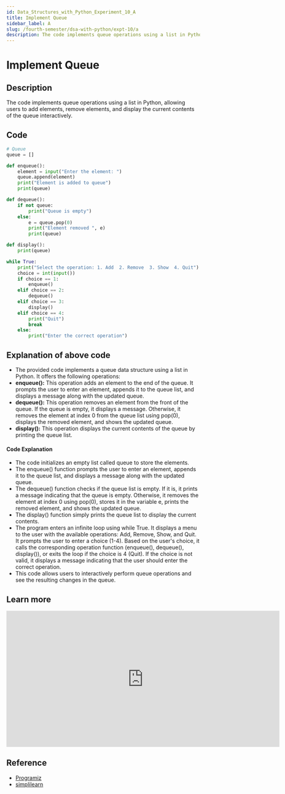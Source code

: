 ```yaml
---
id: Data_Structures_with_Python_Experiment_10_A
title: Implement Queue
sidebar_label: A
slug: /fourth-semester/dsa-with-python/expt-10/a
description: The code implements queue operations using a list in Python, allowing users to add elements, remove elements, and display the current contents of the queue interactively.
---
```


# Implement Queue

## Description

The code implements queue operations using a list in Python, allowing users to add elements, remove elements, and display the current contents of the queue interactively.

## Code

```python title="expt10a.py"
# Queue
queue = []

def enqueue():
    element = input("Enter the element: ")
    queue.append(element)
    print("Element is added to queue")
    print(queue)

def dequeue():
    if not queue:
        print("Queue is empty")
    else:
        e = queue.pop(0)
        print("Element removed ", e)
        print(queue)

def display():
    print(queue)

while True:
    print("Select the operation: 1. Add  2. Remove  3. Show  4. Quit")
    choice = int(input())
    if choice == 1:
        enqueue()
    elif choice == 2:
        dequeue()
    elif choice == 3:
        display()
    elif choice == 4:
        print("Quit")
        break
    else:
        print("Enter the correct operation")
```

## Explanation of above code

- The provided code implements a queue data structure using a list in Python. It offers the following operations:
- **enqueue():** This operation adds an element to the end of the queue. It prompts the user to enter an element, appends it to the queue list, and displays a message along with the updated queue.
- **dequeue():** This operation removes an element from the front of the queue. If the queue is empty, it displays a message. Otherwise, it removes the element at index 0 from the queue list using pop(0), displays the removed element, and shows the updated queue.
- **display():** This operation displays the current contents of the queue by printing the queue list.
#### Code Explanation
- The code initializes an empty list called queue to store the elements.
- The enqueue() function prompts the user to enter an element, appends it to the queue list, and displays a message along with the updated queue.
- The dequeue() function checks if the queue list is empty. If it is, it prints a message indicating that the queue is empty. Otherwise, it removes the element at index 0 using pop(0), stores it in the variable e, prints the removed element, and shows the updated queue.
- The display() function simply prints the queue list to display the current contents.
- The program enters an infinite loop using while True. It displays a menu to the user with the available operations: Add, Remove, Show, and Quit. It prompts the user to enter a choice (1-4). Based on the user's choice, it calls the corresponding operation function (enqueue(), dequeue(), display()), or exits the loop if the choice is 4 (Quit). If the choice is not valid, it displays a message indicating that the user should enter the correct operation.
- This code allows users to interactively perform queue operations and see the resulting changes in the queue.

## Learn more

<iframe width="711" height="355" src="https://www.youtube.com/embed/zp6pBNbUB2U" title="4.1 Queue in Data Structure | Introduction to Queue | Data Structures Tutorials" frameborder="0" allow="accelerometer; autoplay; clipboard-write; encrypted-media; gyroscope; picture-in-picture; web-share" allowfullscreen></iframe>

## Reference

- [Programiz](https://www.programiz.com/dsa/queue/)
- [simplilearn](https://www.simplilearn.com/tutorials/data-structure-tutorial/queue-in-data-structure)
